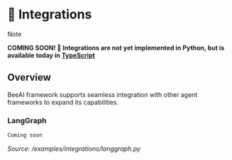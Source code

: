 # 🔌 Integrations

> [!NOTE]  
> **COMING SOON! 🚀 Integrations are not yet implemented in Python, but is available today in [TypeScript](/typescript/integrations.mdx)**

## Overview

BeeAI framework supports seamless integration with other agent frameworks to expand its capabilities.

### LangGraph

```txt
Coming soon
```

_Source: /examples/integrations/langgraph.py_